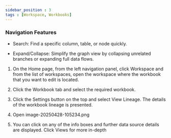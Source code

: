```yaml
---
sidebar_position : 3
tags : [Workspace, Workbooks]
---
```


### Navigation Features

-   Search: Find a specific column, table, or node quickly.
    
-   Expand/Collapse: Simplify the graph view by collapsing unrelated branches or expanding full data flows.
    

1.  On the Home page, from the left navigation panel, click Workspace and from the list of workspaces, open the workspace where the workbook that you want to edit is located.
    
2.  Click the Workbook tab and select the required workbook.
    
3.  Click the Settings button on the top and select View Lineage. The details of the workbook lineage is presented.
    
4.  Open image-20250428-105234.png
    
5.  You can click on any of the info boxes and further data source details are displayed. Click Views for more in-depth